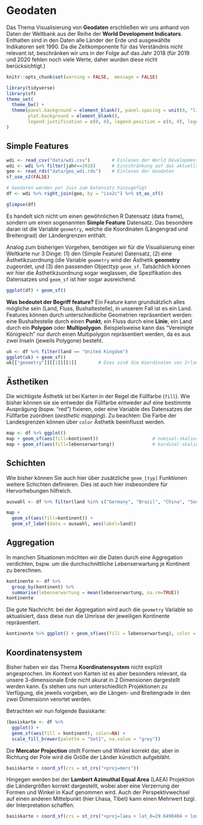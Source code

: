 # Geodaten

Das Thema Visualisierung von **Geodaten** erschließen wir uns anhand von Daten der Weltbank aus der Reihe der **World Development Indicators**. Enthalten sind in den Daten alle Länder der Erde und ausgewählte Indikatoren seit 1990. Da die Zeitkomponente für das Verständnis nicht relevant ist, beschränken wir uns in der Folge auf das Jahr 2018 (für 2019 und 2020 fehlen noch viele Werte, daher wurden diese nicht berücksichtigt.)

```r
knitr::opts_chunk$set(warning = FALSE,  message = FALSE)
```

```r
library(tidyverse)   
library(sf)          
theme_set(
  theme_bw() + 
  theme(panel.background = element_blank(), panel.spacing = unit(0, "lines"),
        plot.background = element_blank(),
        legend.justification = c(0, 0), legend.position = c(0, 0), legend.background = element_blank())
)
```

## Simple Features

```r
wdi <- read_csv("data/wdi.csv")        # Einlesen der World Development Indicators
wdi <- wdi %>% filter(jahr==2018)      # Einschränkung auf das aktuellste Jahr im 
geo <- read_rds("data/geo_wdi.rds")    # Einlesen der Geodaten
sf_use_s2(FALSE)

# Geodaten werden per Join zum Datensatz hinzugefügt
df <- wdi %>% right_join(geo, by = "iso2c") %>% st_as_sf()

glimpse(df)
```

Es handelt sich nicht um einen gewöhnlichen R Datensatz (data frame), sondern um einen sogenannten **Simple Feature** Datensatz. Das besondere daran ist die Variable `geometry`, welche die Koordinaten (Längengrad und Breitengrad) der Ländergrenzen enthält.

Analog zum bisherigen Vorgehen, benötigen wir für die Visualisierung einer Weltkarte nur 3 Dinge: (1) den (Simple Feature) Datensatz, (2) eine Ästhetikzuordnung (die Variable `geometry` wird der Ästhetik **geometry** zugeordet, und (3) den passenden Objecttyp `geom_sf`. Tatsächlich können wir hier die Ästhetikzuordnung sogar weglassen, die Spezifikation des Datensatzes und `geom_sf` ist hier sogar ausreichend.

```r
ggplot(df) + geom_sf()
```

**Was bedeutet der Begriff feature?** Ein Feature kann grundsätzlich alles mögliche sein (Land, Fluss, Bushaltestelle), in unserem Fall ist es ein Land. Features können durch unterschiedliche Geometrien repräsentiert werden: eine Bushaltestelle durch einen **Punkt**, ein Fluss durch eine **Linie**, ein Land durch ein **Polygon** oder **Multipolygon**. Beispielsweise kann das "Vereinigte Königreich" nur durch einen Multipolygon repräsentiert werden, da es aus zwei Inseln (jeweils Polygone) besteht.

```r
uk <- df %>% filter(land == "United Kingdom")
ggplot(uk) + geom_sf()
uk[["geometry"]][[1]][[1]]        # Dies sind die Koordinaten von Irland
```

## Ästhetiken

Die wichtigste Ästhetik ist bei Karten in der Regel die Füllfarbe (`fill`). Wie bisher können sie sie entweder die Füllfarbe entweder auf eine bestimmte Ausprägung (bspw. "red") fixieren, oder eine Variable des Datensatzes der Füllfarbe zuordnen (*aesthetic mapping*). Zu beachten: Die Farbe der Landesgrenzen können über `color` Ästhetik beeinflusst werden. 

```r
map <- df %>% ggplot()                   
map + geom_sf(aes(fill=kontinent))                    # nominal-skalierte Variable
map + geom_sf(aes(fill=lebenserwartung))              # kardinal-skalierte Variable
```

## Schichten
Wie bisher können Sie auch hier über zusätzliche `geom_[typ]` Funktionen weitere Schichten definieren. Dies ist auch hier insbesondere für Hervorhebungen hilfreich.

```r
auswahl <- df %>% filter(land %in% c("Germany", "Brazil", "China", "South Africa")) 

map + 
  geom_sf(aes(fill=kontinent)) +
  geom_sf_label(data = auswahl, aes(label=land)) 
```

## Aggregation
In manchen Situationen möchten wir die Daten durch eine Aggregation verdichten, bspw. um die durchschnittliche Lebenserwartung je Kontinent zu berechnen. 


```r
kontinente <- df %>% 
  group_by(kontinent) %>%
  summarise(lebenserwartung = mean(lebenserwartung, na.rm=TRUE)) 
kontinente
```

Die gute Nachricht: bei der Aggregation wird auch die `geometry` Variable so aktualisiert, dass diese nun die Umrisse der jeweiligen Kontinente repräsentiert. 

```r
kontinente %>% ggplot() + geom_sf(aes(fill = lebenserwartung), color = NA)
```

## Koordinatensystem                         

Bisher haben wir das Thema **Koordinatensystem** nicht explizit angesprochen. Im Kontext von Karten ist es aber besonders relevant, da unsere 3-dimensionale Erde nicht akurat in 2 Dimensionen dargestellt werden kann. Es stehen uns nun unterschiedlich Projektionen zu Verfügung, die jeweils vorgeben, wo die Längen- und Breitengrade in den zwei Dimensionn verortet werden.


Betrachten wir nun folgende Basiskarte:

```r
(basiskarte <- df %>% 
  ggplot() + 
  geom_sf(aes(fill = kontinent), color=NA) +
  scale_fill_brewer(palette = "Set1", na.value = "grey"))
```

Die **Mercator Projection** stellt Formen und Winkel korrekt dar, aber in Richtung der Pole wird die Größe der Länder künstlich aufgebläht. 

```r
basiskarte + coord_sf(crs = st_crs("+proj=merc")) 
```

Hingegen werden bei der **Lambert Azimuthal Equal Area** (LAEA) Projektion die Ländergrößen korrekt dargestellt, wobei aber eine Verzerrung der Formen und Winkel in Kauf genommen wird. Auch der Perspektivwechsel auf einen anderen Mittelpunkt (hier Lhasa, Tibet) kann einen Mehrwert bzgl. der Interpretation schaffen. 

```r
basiskarte + coord_sf(crs = st_crs("+proj=laea + lat_0=29.6490404 + lon_0=91.0052352"))
```


